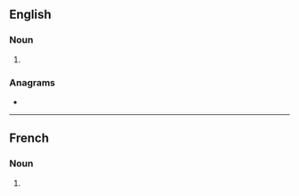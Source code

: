 ==English==

===Noun===
{{head|en|noun form}}

# {{plural of|en|hanap}}

===Anagrams===
* {{anagrams|en|a=aahnps|ash pan|ashpan}}

----

==French==

===Noun===
{{head|fr|noun form|g=m-p}}

# {{plural of|fr|hanap}}